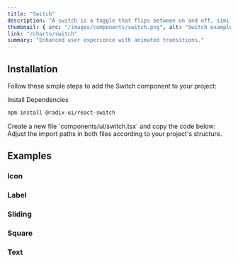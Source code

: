 ```yaml
---
title: "Switch"
description: "A switch is a toggle that flips between on and off, similar to a light switch."
thumbnail: { src: "/images/components/switch.png", alt: "Switch example" }
link: "/charts/switch"
summary: "Enhanced user experience with animated transitions."
---
```


<ComponentPreview name="switch-demo" />

## Installation

Follow these simple steps to add the Switch component to your project:

<Steps>

<Step>
Install Dependencies
</Step>

```bash 
npm install @radix-ui/react-switch 
```

<Step>
    Create a new file `components/ui/switch.tsx` and copy the code below:
</Step>

<CollapsibleSource name="switch" />

<Step>
    Adjust the import paths in both files according to your project's structure.
</Step>

</Steps>

## Examples

### Icon

<ComponentPreview name="switch-icon" />

### Label

<ComponentPreview name="switch-label" />

### Sliding

<ComponentPreview name="switch-sliding" />

### Square

<ComponentPreview name="switch-square" />

### Text

<ComponentPreview name="switch-text" />
